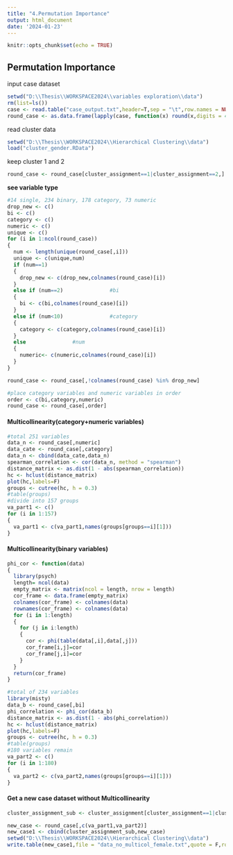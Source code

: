 ```yaml
---
title: "4.Permutation Importance"
output: html_document
date: '2024-01-23'
---
```


```r
knitr::opts_chunk$set(echo = TRUE)
```

## Permutation Importance

input case dataset

```r
setwd("D:\\Thesis\\WORKSPACE2024\\variables exploration\\data")
rm(list=ls())
case <- read.table("case_output.txt",header=T,sep = "\t",row.names = NULL)
round_case <- as.data.frame(lapply(case, function(x) round(x,digits = 4)))
```

read cluster data

```r
setwd("D:\\Thesis\\WORKSPACE2024\\Hierarchical Clustering\\data")
load("cluster_gender.RData")
```

keep cluster 1 and 2

```r
round_case <- round_case[cluster_assignment==1|cluster_assignment==2,]
```

**see variable type**

```r
#14 single, 234 binary, 178 category, 73 numeric
drop_new <- c()
bi <- c()
category <- c()
numeric <- c()
unique <- c()
for (i in 1:ncol(round_case))
{
  num <- length(unique(round_case[,i]))
  unique <- c(unique,num)
  if (num==1)
  {
    drop_new <- c(drop_new,colnames(round_case)[i])
  }
  else if (num==2)               #bi
  {
    bi <- c(bi,colnames(round_case)[i])
  }
  else if (num<10)               #category
  {
    category <- c(category,colnames(round_case)[i])
  }
  else               #num
  {
    numeric<- c(numeric,colnames(round_case)[i])
  }
}
```

```r
round_case <- round_case[,!colnames(round_case) %in% drop_new]

#place category variables and numeric variables in order
order <- c(bi,category,numeric)
round_case <- round_case[,order]
```

#### Multicollinearity(category+numeric variables)

```r
#total 251 variables
data_n <- round_case[,numeric]
data_cate <- round_case[,category]
data_n <- cbind(data_cate,data_n)
spearman_correlation <- cor(data_n, method = "spearman")
distance_matrix <- as.dist(1 - abs(spearman_correlation))
hc <- hclust(distance_matrix)
plot(hc,labels=F)
groups <- cutree(hc, h = 0.3)
#table(groups)
#divide into 157 groups
va_part1 <- c()
for (i in 1:157)
{
  va_part1 <- c(va_part1,names(groups[groups==i][1]))
}
```

#### Multicollinearity(binary variables)

```r
phi_cor <- function(data)
{
  library(psych)
  length= ncol(data)
  empty_matrix <- matrix(ncol = length, nrow = length)
  cor_frame <- data.frame(empty_matrix)
  colnames(cor_frame) <- colnames(data)
  rownames(cor_frame) <- colnames(data)
  for (i in 1:length)
  {
    for (j in i:length)
    {
      cor <- phi(table(data[,i],data[,j]))
      cor_frame[i,j]=cor
      cor_frame[j,i]=cor
    }
  }
  return(cor_frame)
}
```

```r
#total of 234 variables
library(misty)
data_b <- round_case[,bi]
phi_correlation <- phi_cor(data_b)
distance_matrix <- as.dist(1 - abs(phi_correlation))
hc <- hclust(distance_matrix)
plot(hc,labels=F)
groups <- cutree(hc, h = 0.3)
#table(groups)
#180 variables remain
va_part2 <- c()
for (i in 1:180)
{
  va_part2 <- c(va_part2,names(groups[groups==i][1]))
}
```

#### Get a new case dataset without Multicollinearity

```r
cluster_assignment_sub <- cluster_assignment[cluster_assignment==1|cluster_assignment==2]
```

```r
new_case <- round_case[,c(va_part1,va_part2)]
new_case1 <- cbind(cluster_assignment_sub,new_case)
setwd("D:\\Thesis\\WORKSPACE2024\\Hierarchical Clustering\\data")
write.table(new_case1,file = "data_no_multicol_female.txt",quote = F,row.names = T,sep="\t")
```
